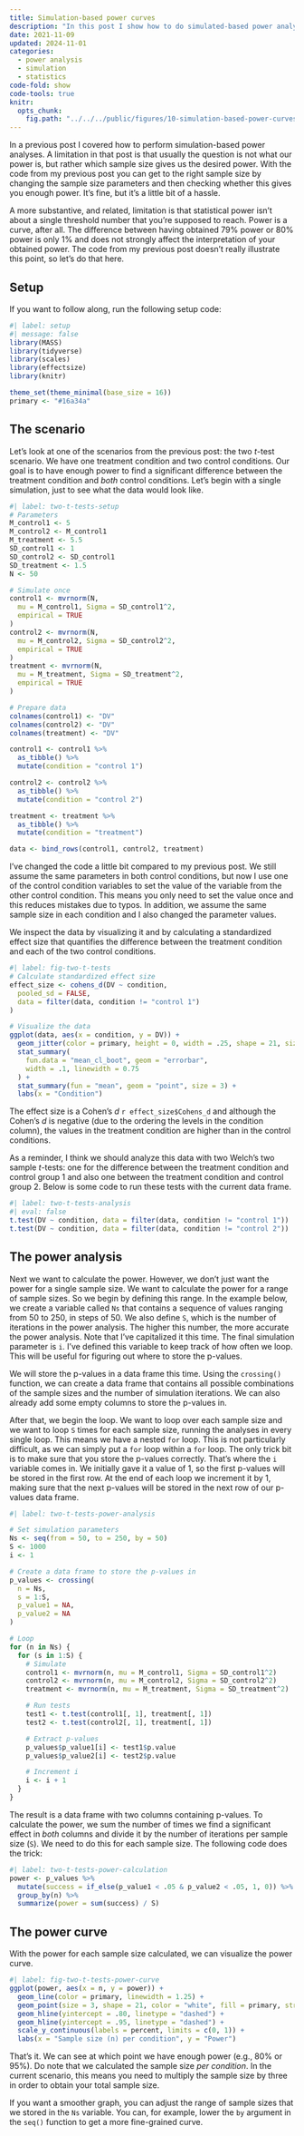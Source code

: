 ```yaml
---
title: Simulation-based power curves
description: "In this post I show how to do simulated-based power analyses that produce a power curve: the obtained power for a range of sample sizes."
date: 2021-11-09
updated: 2024-11-01
categories:
  - power analysis
  - simulation
  - statistics
code-fold: show
code-tools: true
knitr:
  opts_chunk:
    fig.path: "../../../public/figures/10-simulation-based-power-curves/"
---
```


In a previous post I covered how to perform simulation-based power analyses. A limitation in that post is that usually the question is not what our power is, but rather which sample size gives us the desired power. With the code from my previous post you can get to the right sample size by changing the sample size parameters and then checking whether this gives you enough power. It's fine, but it's a little bit of a hassle.

A more substantive, and related, limitation is that statistical power isn't about a single threshold number that you're supposed to reach. Power is a curve, after all. The difference between having obtained 79% power or 80% power is only 1% and does not strongly affect the interpretation of your obtained power. The code from my previous post doesn't really illustrate this point, so let's do that here.

## Setup

If you want to follow along, run the following setup code:

```r
#| label: setup
#| message: false
library(MASS)
library(tidyverse)
library(scales)
library(effectsize)
library(knitr)

theme_set(theme_minimal(base_size = 16))
primary <- "#16a34a"
```

## The scenario

Let's look at one of the scenarios from the previous post: the two *t*-test scenario. We have one treatment condition and two control conditions. Our goal is to have enough power to find a significant difference between the treatment condition and *both* control conditions. Let's begin with a single simulation, just to see what the data would look like.

```r
#| label: two-t-tests-setup
# Parameters
M_control1 <- 5
M_control2 <- M_control1
M_treatment <- 5.5
SD_control1 <- 1
SD_control2 <- SD_control1
SD_treatment <- 1.5
N <- 50

# Simulate once
control1 <- mvrnorm(N,
  mu = M_control1, Sigma = SD_control1^2,
  empirical = TRUE
)
control2 <- mvrnorm(N,
  mu = M_control2, Sigma = SD_control2^2,
  empirical = TRUE
)
treatment <- mvrnorm(N,
  mu = M_treatment, Sigma = SD_treatment^2,
  empirical = TRUE
)

# Prepare data
colnames(control1) <- "DV"
colnames(control2) <- "DV"
colnames(treatment) <- "DV"

control1 <- control1 %>%
  as_tibble() %>%
  mutate(condition = "control 1")

control2 <- control2 %>%
  as_tibble() %>%
  mutate(condition = "control 2")

treatment <- treatment %>%
  as_tibble() %>%
  mutate(condition = "treatment")

data <- bind_rows(control1, control2, treatment)
```

I've changed the code a little bit compared to my previous post. We still assume the same parameters in both control conditions, but now I use one of the control condition variables to set the value of the variable from the other control condition. This means you only need to set the value once and this reduces mistakes due to typos. In addition, we assume the same sample size in each condition and I also changed the parameter values.

We inspect the data by visualizing it and by calculating a standardized effect size that quantifies the difference between the treatment condition and each of the two control conditions.

```r
#| label: fig-two-t-tests
# Calculate standardized effect size
effect_size <- cohens_d(DV ~ condition,
  pooled_sd = FALSE,
  data = filter(data, condition != "control 1")
)

# Visualize the data
ggplot(data, aes(x = condition, y = DV)) +
  geom_jitter(color = primary, height = 0, width = .25, shape = 21, size = 2) +
  stat_summary(
    fun.data = "mean_cl_boot", geom = "errorbar",
    width = .1, linewidth = 0.75
  ) +
  stat_summary(fun = "mean", geom = "point", size = 3) +
  labs(x = "Condition")
```

The effect size is a Cohen's *d* `r effect_size$Cohens_d` and although the Cohen's *d* is negative (due to the ordering the levels in the condition column), the values in the treatment condition are higher than in the control conditions.

As a reminder, I think we should analyze this data with two Welch's two sample *t*-tests: one for the difference between the treatment condition and control group 1 and also one between the treatment condition and control group 2. Below is some code to run these tests with the current data frame.

```r
#| label: two-t-tests-analysis
#| eval: false
t.test(DV ~ condition, data = filter(data, condition != "control 1"))
t.test(DV ~ condition, data = filter(data, condition != "control 2"))
```

## The power analysis

Next we want to calculate the power. However, we don't just want the power for a single sample size. We want to calculate the power for a range of sample sizes. So we begin by defining this range. In the example below, we create a variable called `Ns` that contains a sequence of values ranging from 50 to 250, in steps of 50. We also define `S`, which is the number of iterations in the power analysis. The higher this number, the more accurate the power analysis. Note that I've capitalized it this time. The final simulation parameter is `i`. I've defined this variable to keep track of how often we loop. This will be useful for figuring out where to store the p-values.

We will store the p-values in a data frame this time. Using the `crossing()` function, we can create a data frame that contains all possible combinations of the sample sizes and the number of simulation iterations. We can also already add some empty columns to store the p-values in.

After that, we begin the loop. We want to loop over each sample size and we want to loop `S` times for each sample size, running the analyses in every single loop. This means we have a nested `for` loop. This is not particularly difficult, as we can simply put a `for` loop within a `for` loop. The only trick bit is to make sure that you store the p-values correctly. That's where the `i` variable comes in. We initially gave it a value of 1, so the first p-values will be stored in the first row. At the end of each loop we increment it by 1, making sure that the next p-values will be stored in the next row of our p-values data frame.

```r
#| label: two-t-tests-power-analysis

# Set simulation parameters
Ns <- seq(from = 50, to = 250, by = 50)
S <- 1000
i <- 1

# Create a data frame to store the p-values in
p_values <- crossing(
  n = Ns,
  s = 1:S,
  p_value1 = NA,
  p_value2 = NA
)

# Loop
for (n in Ns) {
  for (s in 1:S) {
    # Simulate
    control1 <- mvrnorm(n, mu = M_control1, Sigma = SD_control1^2)
    control2 <- mvrnorm(n, mu = M_control2, Sigma = SD_control2^2)
    treatment <- mvrnorm(n, mu = M_treatment, Sigma = SD_treatment^2)

    # Run tests
    test1 <- t.test(control1[, 1], treatment[, 1])
    test2 <- t.test(control2[, 1], treatment[, 1])

    # Extract p-values
    p_values$p_value1[i] <- test1$p.value
    p_values$p_value2[i] <- test2$p.value

    # Increment i
    i <- i + 1
  }
}
```

The result is a data frame with two columns containing p-values. To calculate the power, we sum the number of times we find a significant effect in *both* columns and divide it by the number of iterations per sample size (`S`). We need to do this for each sample size. The following code does the trick:

```r
#| label: two-t-tests-power-calculation
power <- p_values %>%
  mutate(success = if_else(p_value1 < .05 & p_value2 < .05, 1, 0)) %>%
  group_by(n) %>%
  summarize(power = sum(success) / S)
```

## The power curve

With the power for each sample size calculated, we can visualize the power curve.

```r
#| label: fig-two-t-tests-power-curve
ggplot(power, aes(x = n, y = power)) +
  geom_line(color = primary, linewidth = 1.25) +
  geom_point(size = 3, shape = 21, color = "white", fill = primary, stroke = 2) +
  geom_hline(yintercept = .80, linetype = "dashed") +
  geom_hline(yintercept = .95, linetype = "dashed") +
  scale_y_continuous(labels = percent, limits = c(0, 1)) +
  labs(x = "Sample size (n) per condition", y = "Power")
```

That's it. We can see at which point we have enough power (e.g., 80% or 95%). Do note that we calculated the sample size *per condition*. In the current scenario, this means you need to multiply the sample size by three in order to obtain your total sample size.

If you want a smoother graph, you can adjust the range of sample sizes that we stored in the `Ns` variable. You can, for example, lower the `by` argument in the `seq()` function to get a more fine-grained curve.
